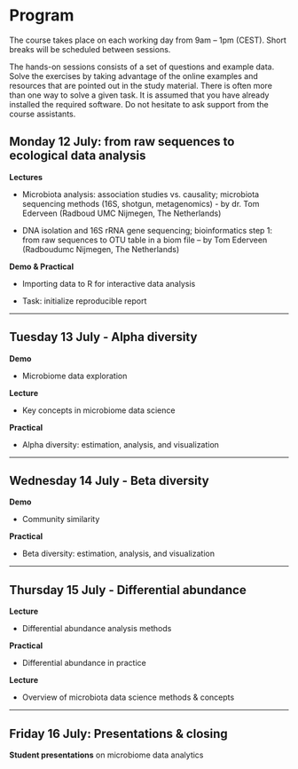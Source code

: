 
# Program

The course takes place on each working day from 9am – 1pm
(CEST). Short breaks will be scheduled between sessions.

The hands-on sessions consists of a set of questions and example
data. Solve the exercises by taking advantage of the online examples
and resources that are pointed out in the study material. There is
often more than one way to solve a given task. It is assumed that you
have already installed the required software. Do not hesitate to ask
support from the course assistants.

## Monday 12 July: from raw sequences to ecological data analysis

**Lectures**

 * Microbiota analysis: association studies vs. causality; microbiota sequencing methods (16S, shotgun, metagenomics) - by dr. Tom Ederveen (Radboud UMC Nijmegen, The Netherlands)

 * DNA isolation and 16S rRNA gene sequencing; bioinformatics step 1: from raw sequences to OTU table in a biom file – by Tom Ederveen (Radboudumc Nijmegen, The Netherlands)


**Demo & Practical**

 * Importing data to R for interactive data analysis 

 * Task: initialize reproducible report

----------------------------------------------------------------

## Tuesday 13 July - Alpha diversity 

**Demo**

- Microbiome data exploration

**Lecture**

- Key concepts in microbiome data science

**Practical**

- Alpha diversity: estimation, analysis, and visualization 

----------------------------------------------------------------

## Wednesday 14 July - Beta diversity

**Demo**

- Community similarity 

**Practical**

- Beta diversity: estimation, analysis, and visualization

-----------------------------------------------------------------

## Thursday 15 July - Differential abundance

**Lecture**

- Differential abundance analysis methods 


**Practical**

- Differential abundance in practice


**Lecture**

- Overview of microbiota data science methods & concepts

-----------------------------------------------------------------

## Friday 16 July: Presentations & closing

**Student presentations** on microbiome data analytics




